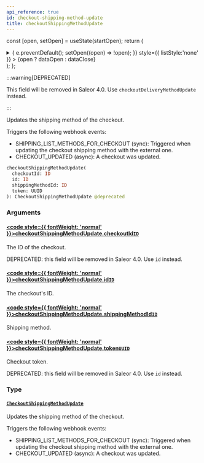 ```yaml
---
api_reference: true
id: checkout-shipping-method-update
title: checkoutShippingMethodUpdate
---
```






const [open, setOpen] = useState(startOpen);
return (
<details {...(open ? { open: true } : {})} className="details" style={{ border:'none', boxShadow:'none', background:'var(--ifm-background-color)' }}>
<summary
onClick={(e) => {
e.preventDefault();
setOpen((open) => !open);
}}
style={{ listStyle:'none' }} >
{open ? dataOpen : dataClose}
</summary>
{open && children}
</details>
);
};

:::warning[DEPRECATED]

This field will be removed in Saleor 4.0. Use `checkoutDeliveryMethodUpdate` instead.

:::

Updates the shipping method of the checkout.

Triggers the following webhook events:

- SHIPPING_LIST_METHODS_FOR_CHECKOUT (sync): Triggered when updating the checkout shipping method with the external one.
- CHECKOUT_UPDATED (async): A checkout was updated.

```graphql
checkoutShippingMethodUpdate(
  checkoutId: ID
  id: ID
  shippingMethodId: ID
  token: UUID
): CheckoutShippingMethodUpdate @deprecated
```

### Arguments

#### [<code style={{ fontWeight: 'normal' }}>checkoutShippingMethodUpdate.<b>checkoutId</b></code>](#)<Bullet />[`ID`](../../../api-reference/miscellaneous/scalars/id.mdx) <Badge class="badge badge--secondary" text="scalar"/> <Badge class="badge badge--secondary" text="miscellaneous"/>

The ID of the checkout.

DEPRECATED: this field will be removed in Saleor 4.0. Use `id` instead.

#### [<code style={{ fontWeight: 'normal' }}>checkoutShippingMethodUpdate.<b>id</b></code>](#)<Bullet />[`ID`](../../../api-reference/miscellaneous/scalars/id.mdx) <Badge class="badge badge--secondary" text="scalar"/> <Badge class="badge badge--secondary" text="miscellaneous"/>

The checkout's ID.

#### [<code style={{ fontWeight: 'normal' }}>checkoutShippingMethodUpdate.<b>shippingMethodId</b></code>](#)<Bullet />[`ID`](../../../api-reference/miscellaneous/scalars/id.mdx) <Badge class="badge badge--secondary" text="scalar"/> <Badge class="badge badge--secondary" text="miscellaneous"/>

Shipping method.

#### [<code style={{ fontWeight: 'normal' }}>checkoutShippingMethodUpdate.<b>token</b></code>](#)<Bullet />[`UUID`](../../../api-reference/miscellaneous/scalars/uuid.mdx) <Badge class="badge badge--secondary" text="scalar"/> <Badge class="badge badge--secondary" text="miscellaneous"/>

Checkout token.

DEPRECATED: this field will be removed in Saleor 4.0. Use `id` instead.

### Type

#### [`CheckoutShippingMethodUpdate`](../../../api-reference/checkout/objects/checkout-shipping-method-update.mdx) <Badge class="badge badge--secondary" text="object"/> <Badge class="badge badge--secondary" text="checkout"/>

Updates the shipping method of the checkout.

Triggers the following webhook events:

- SHIPPING_LIST_METHODS_FOR_CHECKOUT (sync): Triggered when updating the checkout shipping method with the external one.
- CHECKOUT_UPDATED (async): A checkout was updated.
